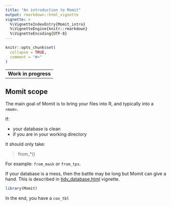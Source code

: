 ```yaml
---
title: "An introduction to Momit"
output: rmarkdown::html_vignette
vignette: >
  %\VignetteIndexEntry{Momit_intro}
  %\VignetteEngine{knitr::rmarkdown}
  %\VignetteEncoding{UTF-8}
---
```


```r
knitr::opts_chunk$set(
  collapse = TRUE,
  comment = "#>"
)
```
-----
**Work in progress**
-----

## Momit scope
The main goal of Momit is to bring your files into R, and typically into a `<mom>`.


If:

  * your database is clean
  * if you are in your working directory
  
It should only take:

> from_*()

For example: `from_mask` or `from_tps`.

If your database is a mess, then the battle may be long but Momit can give a hand. This is described in [tidy_database.html](Tidying database) vignette.












```r
library(Momit)
```






In the end, you have a `coo_tbl`
